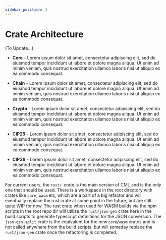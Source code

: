 ```yaml
---
sidebar_position: 3
---
```



# Crate Architecture

(To Update...)

- **Core** - Lorem ipsum dolor sit amet, consectetur adipiscing elit, sed do eiusmod tempor incididunt ut labore et dolore magna aliqua. Ut enim ad minim veniam, quis nostrud exercitation ullamco laboris nisi ut aliquip ex ea commodo consequat. 

- **Chain** - Lorem ipsum dolor sit amet, consectetur adipiscing elit, sed do eiusmod tempor incididunt ut labore et dolore magna aliqua. Ut enim ad minim veniam, quis nostrud exercitation ullamco laboris nisi ut aliquip ex ea commodo consequat.

- **Crypto** - Lorem ipsum dolor sit amet, consectetur adipiscing elit, sed do eiusmod tempor incididunt ut labore et dolore magna aliqua. Ut enim ad minim veniam, quis nostrud exercitation ullamco laboris nisi ut aliquip ex ea commodo consequat.

- **CIP25** - Lorem ipsum dolor sit amet, consectetur adipiscing elit, sed do eiusmod tempor incididunt ut labore et dolore magna aliqua. Ut enim ad minim veniam, quis nostrud exercitation ullamco laboris nisi ut aliquip ex ea commodo consequat.

- **CIP36** - Lorem ipsum dolor sit amet, consectetur adipiscing elit, sed do eiusmod tempor incididunt ut labore et dolore magna aliqua. Ut enim ad minim veniam, quis nostrud exercitation ullamco laboris nisi ut aliquip ex ea commodo consequat.

For current users, the `rust/ `crate is the main version of CML and is the only one that should be used. There is a workspace in the root directory with crates like `core`, `wasm` etc, which are a part of a big refactor and will eventually replace the rust crate at some point in the future, but are still quite WIP for now. The rust crate when used for WASM builds via the npm scripts in the root repo dir will utilize the `rust/json-gen` crate here in the build scripts to generate typescript definitions for the JSON conversion. The `json-gen-split` crate is the equivalent for the new `core`/`wasm` crates and is not called anywhere from the build scripts, but will someday replace the `rust/json-gen` crate once the refactoring is completed.
